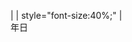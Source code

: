 | {{{1|1}}}
| style="font-size:40%;" |{{GregDayName|{{{2|1}}}}}<br/>{{{5|1}}}年{{{4|j}}}{{{3|1}}}日<noinclude>{{doc|content=

[[Category:法國共和曆模板|{{PAGENAME}}]]
}}</noinclude>